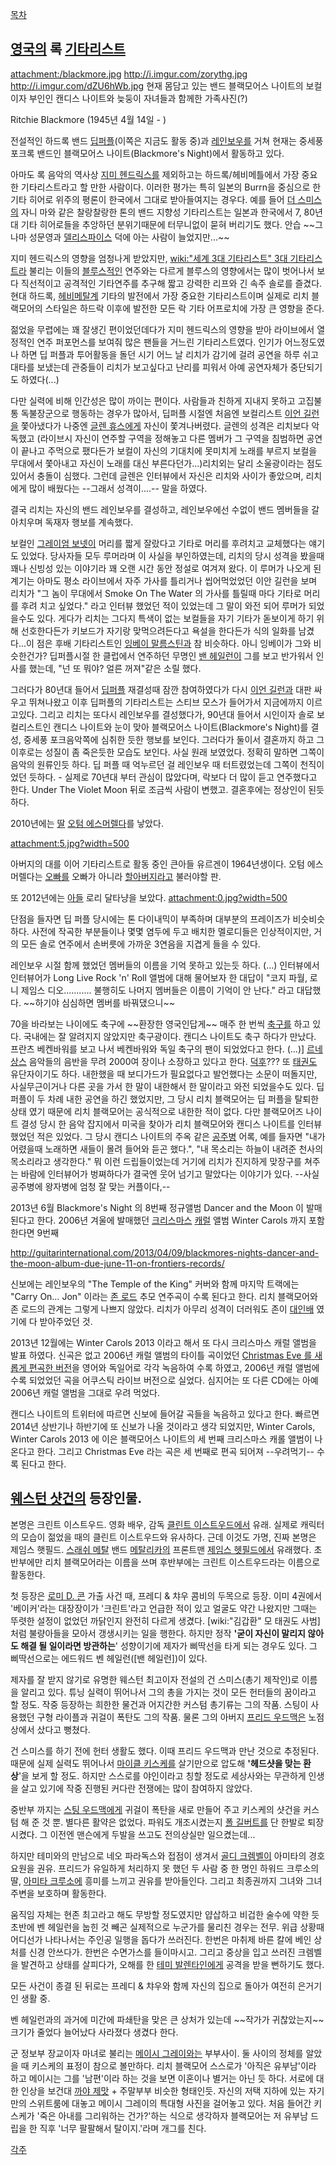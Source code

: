[[목차]]

== [[영국]]의 록 [[기타리스트]] ==
attachment:/blackmore.jpg
http://i.imgur.com/zorythg.jpg
http://i.imgur.com/dZU6hWb.jpg
현재 몸담고 있는 밴드 블랙모어스 나이트의 보컬이자 부인인 캔디스 나이트와 늦둥이 자녀들과 함께한 가족사진(?)

Ritchie Blackmore (1945년 4월 14일 - )

전설적인 하드록 밴드 [[딥퍼플]](이쪽은 지금도 활동 중)과 [[레인보우]]를 거쳐 현재는 중세풍 포크록 밴드인 블랙모어스 나이트(Blackmore's Night)에서 활동하고 있다.

아마도 록 음악의 역사상 [[지미 헨드릭스]]를 제외하고는  하드록/헤비메틀에서 가장 중요한 기타리스트라고 할 만한 사람이다. 이러한 평가는 특히 일본의 Burrn을 중심으로 한 기타 히어로 위주의 평론이 한국에서 그대로 받아들여지는 경우다. 예를 들어 [[더 스미스]]의 자니 마와 같은 찰랑찰랑한 톤의 밴드 지향성 기타리스트는 일본과 한국에서 7, 80년대 기타 히어로들을 추앙하던 분위기때문에 터무니없이 묻혀 버리기도 했다. 안습 ~~그나마 성문영과 [[델리스파이스]] 덕에 아는 사람이 늘었지만...~~

지미 헨드릭스의 영향을 엄청나게 받았지만, [[wiki:"세계 3대 기타리스트" 3대 기타리스트]]라 불리는 이들의 [[블루스]]적인 연주와는 다르게 블루스의 영향에서는 많이 벗어나서 보다 직선적이고 공격적인 기타연주를 추구해 짧고 강력한 리프와 긴 속주 솔로를 즐겼다. 현대 하드록, [[헤비메탈]]계 기타의 발전에서 가장 중요한 기타리스트이며 실제로 리치 블랙모어의 스타일은 하드락 이후에 발전한 모든 락 기타 어프로치에 가장 큰 영향을 준다.

젊었을 무렵에는 꽤 잘생긴 편이었던데다가 지미 헨드릭스의 영향을 받아 라이브에서 열정적인 연주 퍼포먼스를 보여줘 많은 팬들을 거느린 기타리스트였다. 인기가 어느정도였나 하면 딥 퍼플과 투어활동을 돌던 시기 어느 날 리치가 감기에 걸려 공연을 하루 쉬고 대타를 보냈는데 관중들이 리치가 보고싶다고 난리를 피워서 아예 공연자체가 중단되기도 하였다(...) 

다만 실력에 비해 인간성은 많이 까이는 편이다. 사람들과 친하게 지내지 못하고 고집불통 독불장군으로 행동하는 경우가 많아서, 딥퍼플 시절엔 처음엔 보컬리스트 [[이언 길런]]을 쫓아냈다가 나중엔 [[글렌 휴스]]에게 자신이 쫓겨나버렸다. 글렌의 성격은 리치보다 악독했고 (라이브시 자신이 연주할 구역을 정해놓고 다른 멤버가 그 구역을 침범하면 공연이 끝나고 주먹으로 팼다든가 보컬이 자신의 기대치에 못미치게 노래를 부르지 보컬을 무대에서 쫓아내고 자신이 노래를 대신 부른다던가...)리치외는 달리 소울광이라는 점도 있어서 충돌이 심했다. 그런데 글렌은 인터뷰에서 자신은 리치와 사이가 좋았으며, 리치에게 많이 배웠다는 --그래서 성격이....-- 말을 하였다. 

결국 리치는 자신의 밴드 레인보우를 결성하고, 레인보우에선 수없이 밴드 멤버들을 갈아치우며 독재자 행보를 계속했다.

보컬인 [[그레이엄 보넷]]이 머리를 짧게 잘랐다고 기타로 머리를 후려치고 교체했다는 얘기도 있었다. 당사자들 모두 루머라며 이 사실을 부인하였는데, 리치의 당시 성격을 봤을때 꽤나 신빙성 있는 이야기라 꽤 오랜 시간 동안 정설로 여겨져 왔다. 이 루머가 나오게 된 계기는 아마도 평소 라이브에서 자주 가사를 틀리거나 씹어먹었었던 이안 길런을 보며 리치가 "그 놈이 무대에서 Smoke On The Water 의 가사를 틀릴때 마다 기타로 머리를 후려 치고 싶었다." 라고 인터뷰 했었던 적이 있었는데 그 말이 와전 되어 루머가 되었을수도 있다. 게다가 리치는 그다지 특색이 없는 보컬들을 자기 기타가 돋보이게 하기 위해 선호한다든가 키보드가 자기랑 맞먹으려든다고 욕설을 한다든가 식의 일화를 남겼다...이 점은 후배 기타리스트인 [[잉베이 말름스틴]]과 참 비슷하다. 아니 잉베이가 그와 비슷한건가? 딥퍼플시절 한 클럽에서 연주하던 무명인 [[밴 헤일런]]이 그를 보고 반가워서 인사를 했는데, "넌 또 뭐야? 얼른 꺼져"같은 소릴 했다.

그러다가 80년대 들어서 [[딥퍼플]] 재결성때 잠깐 참여하였다가 다시 [[이언 길런]]과 대판 싸우고 뛰쳐나왔고 이후 딥퍼플의 기타리스트는 스티브 모스가 들어가서 지금에까지 이르고있다. 그리고 리치는 또다시 레인보우를 결성했다가, 90년대 들어서 시인이자 솔로 보컬리스트인 캔디스 나이트와 눈이 맞아 블랙모어스 나이트(Blackmore's Night)를 결성, 중세풍 포크음악쪽에 심취한 듯한 행보를  보인다. 그러다가 둘이서 결혼까지 하고 그 이후로는 성질이 좀 죽은듯한 모습도 보인다. 사실 원래 보였었다. 정확히 말하면 그쪽이 음악의 원류인듯 하다. 딥 퍼플 때 억누르던 걸 레인보우 때 터트렸었는데 그쪽이 천직이었던 듯하다. - 실제로 70년대 부터 관심이 많았다며, 락보다 더 많이 듣고 연주했다고 한다. Under The Violet Moon 뒤로 조금씩 사람이 변했고. 결혼후에는 정상인이 된듯하다. 

2010년에는 [[딸]] [http://www.youtube.com/watch?v=mNCqpNOmb2k  오텀 에스머렐다]를 낳았다.
 
attachment:5.jpg?width=500

아버지의 대를 이어 기타리스트로 활동 중인 큰아들 유르겐이 1964년생이다. 오텀 에스머렐다는 [[오빠]]를 오빠가 아니라 [[할아버지]]라고 불러야할 판.  

또 2012년에는 [[아들]] 로리 달타냥을 보았다. 
attachment:0.jpg?width=500  

단점을 들자면 딥 퍼플 당시에는 톤 다이내믹이 부족하며 대부분의 프레이즈가 비슷비슷하다. 사전에 작곡한 부분들이나 몇몇 염두에 두고 배치한 멜로디들은 인상적이지만, 거의 모든 솔로 연주에서 손버릇에 가까운 3연음을 지겹게 들을 수 있다. 

레인보우 시절 함께 했었던 멤버들의 이름을 기억 못하고 있는듯 하다. (...) 인터뷰에서 인터뷰어가 Long Live Rock 'n' Roll 앨범에 대해 물어보자 한 대답이 "코지 파월, 로니 제임스 디오........... 불행히도 나머지 멤버들은 이름이 기억이 안 난다." 라고 대답했다. ~~하기야 심심하면 멤버를 바꿔댔으니~~ 

70을 바라보는 나이에도 축구에 ~~환장한 영국인답게~~ 매주 한 번씩 [[축구]]를 하고 있다. 국내에는 잘 알려지지 않았지만 축구광이다. 캔디스 나이트도 축구 하다가 만났다. 프란츠 베켄바워를 보고 나서 베켄바워와 독일 축구의 팬이 되었었다고 한다. (...)] [[르네상스]] 음악들의 음반을 무려 2000여 장이나 소장하고 있다고 한다. [[덕후]]??? 또 [[태권도]] 유단자이기도 하다. 내한했을 때 보디가드가 필요없다고 발언했다는 소문이 떠돌지만, 사실무근이거나 다른 곳을 가서 한 말이 내한해서 한 말이라고 와전 되었을수도 있다. 딥 퍼플이 두 차례 내한 공연을 하긴 했었지만, 그 당시 리치 블랙모어는 딥 퍼플을 탈퇴한 상태 였기 때문에 리치 블랙모어는 공식적으로 내한한 적이 없다. 다만 블랙모어즈 나이트 결성 당시 한 음악 잡지에서 미국을 찾아가 리치 블랙모어와 캔디스 나이트를 인터뷰 했었던 적은 있었다. 그 당시 캔디스 나이트의 주옥 같은 [[공주병]] 어록, 예를 들자면 "내가 어렸을때 노래하면 새들이 몰려 들어와 듣곤 했다.", "내 목소리는 하늘이 내려준 천사의 목소리라고 생각한다." 뭐 이런 드립들이었는데 거기에 리치가 진지하게 맞장구를 쳐주는 바람에 인터뷰어가 벙쪄하다가 결국엔 웃어 넘기고 말았다는 이야기가 있다. --사실 공주병에 왕자병에 엄청 잘 맞는 커플이다,-- 

2013년 6월 Blackmore's Night 의 8번째 정규앨범 Dancer and the Moon 이 발매된다고 한다. 2006년 겨울에 발매했던 [[크리스마스]] [[캐럴]] 앨범 Winter Carols 까지 포함한다면 9번째

http://guitarinternational.com/2013/04/09/blackmores-nights-dancer-and-the-moon-album-due-june-11-on-frontiers-records/

신보에는 레인보우의 "The Temple of the King" 커버와 함께 마지막 트랙에는 "Carry On… Jon" 이라는 [[존 로드]] 추모 연주곡이 수록 된다고 한다. 리치 블랙모어와 존 로드의 관계는 그렇게 나쁘지 않았다. 리치가 아무리 성격이 더러워도 존이 [[대인배]] 였기에 다 받아주었던 것.

2013년 12월에는 Winter Carols 2013 이라고 해서 또 다시 크리스마스 캐럴 앨범을 발표 하였다. 신곡은 없고 2006년 캐럴 앨범의 타이틀 곡이었던 [http://www.youtube.com/watch?v=3-YmDbD4sIo Christmas Eve 를 새롭게 편곡한 버전]을 영어와 독일어로 각각 녹음하여 수록 하였고, 2006년 캐럴 앨범에 수록 되었었던 곡을 어쿠스틱 라이브 버전으로 실었다. 심지어는 또 다른 CD에는 아예 2006년 캐럴 앨범을 그대로 우려 먹었다. 

캔디스 나이트의 트위터에 따르면 신보에 들어갈 곡들을 녹음하고 있다고 한다. 빠르면 2014년 상반기나 하반기에 또 신보가 나올 것이라고 생각 되었지만, Winter Carols, Winter Carols 2013 에 이은 블랙모어스 나이트의 세 번째 크리스마스 캐롤 앨범이 나온다고 한다. 그리고 Christmas Eve 라는 곡은 세 번째로 편곡 되어져 --우려먹기-- 수록 된다고 한다. 

== [[웨스턴 샷건]]의 등장인물. ==
본명은 크린트 이스트우드. 영화 배우, 감독 [[클린트 이스트우드]]에서 유래. 실제로 캐릭터의 모습이 젊었을 때의 클린트 이스트우드와 유사하다. 근데 이것도 가명, 진짜 본명은 제임스 햇필드. [[스래쉬 메탈]] 밴드 [[메탈리카]]의 프론트맨 [[제임스 헷필드]]에서 유래했다. 초반부에만 리치 블랙모어라는 이름을 쓰며 후반부에는 크린트 이스트우드라는 이름으로 활동한다.

첫 등장은 [[로미 D. 콘]] 가출 사건 때, 프레디 & 챠우 콤비의 두목으로 등장. 이미 4권에서 '베이커'라는 대장장이가 '크린트'라고 언급한 적이 있고 얼굴도 약간 나왔지만 그때는 뚜렷한 설정이 없었던 까닭인지 완전히 다르게 생겼다. [wiki:"김갑환" 모 태권도 사범]처럼 불량아들을 모아서 갱생시키는 일을 행한다. 하지만 정작 ''''굳이 자신이 말리지 않아도 해결 될 일이라면 방관하는'''' 성향이기에 제자가 삐딱선을 타게 되는 경우도 있다. 그 삐딱선으로는 에드워드 벤 헤일런([밴 헤일런])이 있다. 

제자를 잘 받지 않기로 유명한 웨스턴 최고이자 전설의 건 스미스(총기 제작인)로 이름을 알리고 있다. 튜닝 실력이 뛰어나서 그의 총을 가지는 것이 모든 헌터들의 꿈이라고 할 정도. 작중 등장하는 희한한 물건과 어지간한 커스텀 총기류는 그의 작품.  스팅이 사용했던 구형 라이플과 귀걸이 폭탄도 그의 작품. 물론 그의 아버지 [[프리드 우드맥]]은 노점상에서 샀다고 뻥쳤다. 

건 스미스를 하기 전에 헌터 생활도 했다. 이때 프리드 우드맥과 만난 것으로 추정된다. 때문에 실제 실력도 뛰어나서 [[마이클 키스케]]를 살기만으로 압도해 ''''헤드샷을 맞는 환상''''을 보게 할 정도. 하지만 스스로를 야인이라고 칭할 정도로 세상사와는 무관하게 인생을 살고 있기에 작중 진행된 커다란 전쟁에는 많이 참여하지 않았다.

중반부 까지는 [[스팅 우드맥]]에게 귀걸이 폭탄을 새로 만들어 주고 키스케의 샷건을 커스텀 해 준 것 뿐. 별다른 활약은 없었다. 파워도 개조시켰는지 [[폴 길버트]]를 단 한발로 퇴장 시켰다. 그 이전엔 맨슨에게 두발을 쓰고도 전의상실만 일으켰는데...

하지만 테미와의 만남으로 네오 파라독스와 접점이 생겨서 [[골디 크렘벨]]이 아미타의 경호요원을 권유. 프리드가 유일하게 처리하지 못 했던 두 사람 중 한 명인 하워드 크루소의 딸, [[아미타 크루소]]에 흥미를 느끼고 권유를 받아들인다. 그리고 최종권까지 그녀와 그녀 주변을 보호하며 활동한다.

움직임 자체는 현존 최고라고 해도 무방할 정도였지만 얍삽하고 비겁한 술수에 약한 듯 초반에 벤 헤일런을 눕힌 것 빼곤 실제적으로 누군가를 물리친 경우는 전무. 위급 상황때 어디선가 나타나서는 주인공 일행을 돕다가 쓰러진다. 한번은 마취제 바른 칼에 베인 상처를 신경 안쓰다가. 한번은 수면가스를 들이마시고. 그리고 중상을 입고 쓰러진 크렘벨을 발견하고 상태를 살피다가, 오해를 한 [[테미 발렌타인]]에게 공격을 받을 뻔하기도 했다.

모든 사건이 종결 된 뒤로는 프레디 & 챠우와 함께 자신의 집으로 돌아가 여전히 은거기인 생활 중.

벤 헤일런과의 과거에 미간에 파쇄탄을 맞은 큰 상처가 있는데 ~~작가가 귀찮았는지~~크기가 줄었다 늘어났다 사라졌다 생겼다 한다.

군 정보부 장교이자 마녀로 불리는 [[메이시 그레이]]와는 부부사이. 둘 사이의 정체를 알았을 때 키스케의 표정이 참으로 볼만하다. 리치 블랙모어 스스로가 '아직은 유부남'이라 하고 메이시는 그를 '남편'이라 하는 것을 보면 이혼이나 별거는 아닌 듯 하다. 서로에 대한 인상을 보건대 [[까야 제맛]] + 주말부부 비슷한 형태인듯. 자신의 저택 지하에 있는 자기만의 스위트룸에 대놓고 메이시 그레이의 특대형 사진을 걸어놓고 있다. 처음 들어간 키스케가 '죽은 아내를 그리워하는 건가?'하는 식으로 생각하자 블랙모어는 저 유부남 드립을 한 직후 '너무 팔팔해서 탈이지.'라며 개그를 친다.


[[각주]]
